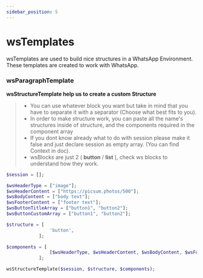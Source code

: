 ```yaml
---
sidebar_position: 5
---
```


# wsTemplates


wsTemplates are used to build nice structures in a WhatsApp Environment. These templates are created to work with WhatsApp.

### wsParagraphTemplate

**wsStructureTemplate help us to create a custom Structure**

> - You can use whatever block you want but take in mind that you have to separate it with a separator (Choose what best fits to you).
> - In order to make structure work, you can paste all the name's structures inside of structure, and the components required in the component array
> - If you dont know already what to do with session please make it false and just declare session as empty array. (You can find Context in doc).
> - wsBlocks are just 2 ( **button** / **list** ), check ws blocks to understand how they work.

<Tabs>
<TabItem value="php" label="PHP">

```php
$session = [];

$wsHeaderType = ["image"];
$wsHeaderContent = ["https://picsum.photos/500"];
$wsBodyContent = ["body text"];
$wsFooterContent = ["footer text"];
$wsButtonTitleArray = ["button1", "button2"];
$wsButtonCustomArray = ["button1", "button2"];

$structure = [
                'button',
            ];

$components = [
                [$wsHeaderType, $wsHeaderContent, $wsBodyContent, $wsFooterContent, $wsButtonTitleArray, $wsButtonCustomArray],
            ];

wsStructureTemplate($session, $structure, $components);

```

</TabItem>
</Tabs>
